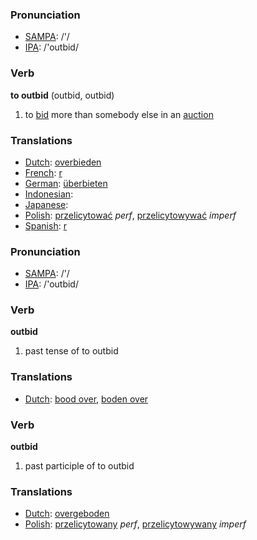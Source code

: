=== Pronunciation ===
*[[w:SAMPA|SAMPA]]: /'/
*[[w:IPA|IPA]]: /'outbid/

=== Verb ===

'''to outbid''' (outbid, outbid)

# to [[bid]] more than somebody else in an [[auction]]

=== Translations ===
*[[Dutch]]: [[overbieden]]
*[[French]]: [[r]]
*[[German]]: [[überbieten]]
*[[Indonesian]]: [[]]
*[[Japanese]]: [[]]
*[[Polish]]: [[przelicytować]] ''perf'', [[przelicytowywać]] ''imperf''
*[[Spanish]]: [[r]]

=== Pronunciation ===
*[[w:SAMPA|SAMPA]]: /'/
*[[w:IPA|IPA]]: /'outbid/

=== Verb ===

'''outbid'''

# past tense of to outbid

=== Translations ===
*[[Dutch]]: [[bood over]], [[boden over]]

=== Verb ===

'''outbid'''

# past participle of to outbid

=== Translations ===
*[[Dutch]]: [[overgeboden]]
*[[Polish]]: [[przelicytowany]] ''perf'', [[przelicytowywany]] '' imperf''